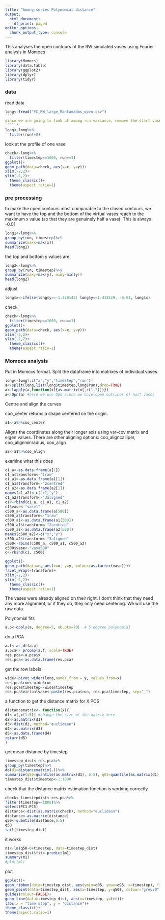 ```yaml
---
title: "Among-series Polynomial distance"
output:
  html_document:
    df_print: paged
editor_options:
  chunk_output_type: console
---
```


This analyses the open contours of the RW simulated vases using Fourier analysis in Momocs
`````r
library(Momocs)
library(data.table)
library(ggplot2)
library(dplyr)
library(tidyr)
```````
### data
read data 
``````r
long<-fread("PC_RW_large_Mantamados_open.csv")
`````
since we are going to look at among run variance, remove the start vase
`````r
long<-long%>%
  filter(run!=0)
```````
look at the profile of one vase
```r
check<-long%>%
  filter(timestep==1000, run==1)
ggplot()+
geom_path(data=check, aes(x=x, y=y))+
xlim(-2,2)+
ylim(-2,2)+
  theme_classic()+
  theme(aspect.ratio=1)
`````
### pre processing
to make the open contours most comparable to the closed contours, we want to have the top and the bottom of the virtual vases reach to the maximum x value (so that they are genuinely half a vase). This is always -0.01
````r
long1<-long%>%
group_by(run, timestep)%>%
summarize(maxx=max(x))
head(long1)
``````
the top and bottom y values are
````r
long2<-long%>%
group_by(run, timestep)%>%
summarize(maxy=max(y), miny=min(y))
head(long2)
`````
adjust
````r
long$x<-ifelse(long$y==-1.339148| long$y==1.418529, -0.01, long$x)
``````
check
```r
check<-long%>%
  filter(timestep==1000, run==1)
ggplot()+
geom_path(data=check, aes(x=x, y=y))+
xlim(-2,2)+
ylim(-2,2)+
  theme_classic()+
  theme(aspect.ratio=1)
`````
### Momocs analysis

Put in Momocs format. Split the dataframe into matrixes of individual vases.
````r
long<-long[,c("x","y","timestep","run")]
a<-split(long,list(long$timestep,long$run),drop=TRUE)
a<-lapply(a,function(x){as.matrix(x[,c(1,2)])})
a<-Opn(a) #here we use Opn since we have open outlines of half vases
````
Centre and align the curves

coo_center returns a shape centered on the origin.
````r
a1<-a%>%coo_center
`````
Aligns the coordinates along their longer axis using var-cov matrix and eigen values. There are other aligning options: coo_aligncalliper, coo_alignminradius, coo_align
`````r
a2<-a1%>%coo_align
```````
examine what this does
````r
c1_a<-as.data.frame(a[1])
c1_a$transform<-"1raw"
c1_a1<-as.data.frame(a1[1])
c1_a1$transform<-"2centred"
c1_a2<-as.data.frame(a2[1])
names(c1_a2)<-c("x","y")
c1_a2$transform<-"3aligned"
c1<-rbind(c1_a, c1_a1, c1_a2)
c1$vase<-"vase1"
c500_a<-as.data.frame(a[500])
c500_a$transform<-"1raw"
c500_a1<-as.data.frame(a1[500])
c500_a1$transform<-"2centred"
c500_a2<-as.data.frame(a2[500])
names(c500_a2)<-c("x","y")
c500_a2$transform<-"3aligned"
c500<-rbind(c500_a, c500_a1, c500_a2)
c500$vase<-"vase500"
c<-rbind(c1, c500)
`````

```r
ggplot()+
geom_path(data=c, aes(x=x, y=y, colour=as.factor(vase)))+
facet_wrap(~transform)+
xlim(-2,2)+
ylim(-2,2)+
  theme_classic()+
  theme(aspect.ratio=1)
`````
The vases were already aligned on their right. I don't think that they need any more alignment, or if they do, they only need centering.  We will use the raw data.

Polynomial fits
````r
a.p<-opoly(a, degree=5, nb.pts=70)  # 5 degree polynomial
``````
do a PCA
``````r
a.f<-as_df(a.p)
a.pca<- prcomp(a.f, scale=TRUE)
res.pca<-a.pca$x
res.pca<-as.data.frame(res.pca)
```````
get the row labels
````r
wide<-pivot_wider(long,names_from = y, values_from=x)
res.pca$run<-wide$run
res.pca$timestep<-wide$timestep
res.pca$virtualvase<-paste(res.pca$run, res.pca$timestep, sep="_")
`````
a function to get the distance matrix for X PCS
`````r
distancematrix<- function(x){
d1<-x[,c(1:5)] #change the size of the matrix here
d2<-as.matrix(d1)
d3<-dist(d2, method="euclidean")
d4<-as.matrix(d3)
d5<-as.data.frame(d4)
return(d5)
}
`````
get mean distance by timestep
`````r
timestep_dist<-res.pca%>%
group_by(timestep)%>%
do(d1=distancematrix(.))%>%
summarize(q50=quantile(as.matrix(d1), 0.5), q05=quantile(as.matrix(d1), 0.05), q95=quantile(as.matrix(d1), 0.95))
timestep_dist$timestep<-1:1000
`````
check that the distance matrix estimation function is working correctly
`````r
check<-timestepdist<-res.pca%>%
filter(timestep==1000)%>%
select(PC1:PC5)
distance<-dist(as.matrix(check), method="euclidean")
distance<-as.matrix(distance)
q50<-quantile(distance,0.5)
q50
tail(timestep_dist)
```````
it works
````r
m1<-lm(q50~0+timestep, data=timestep_dist)
timestep_dist$fit<-predict(m1)
summary(m1)
#plot(m1)
``````
plot
````r
ggplot()+
geom_ribbon(data=timestep_dist, aes(ymin=q05, ymax=q95, x=timestep), fill="grey50", alpha=0.5)+
geom_point(data=timestep_dist, aes(x=timestep, y=q50), colour="grey50", size=1)+
guides(colour=FALSE)+
geom_line(data=timestep_dist, aes(x=timestep, y=fit))+
labs(x = "time step", y = "distance")+
theme_classic()+
theme(aspect.ratio=1)
```````
